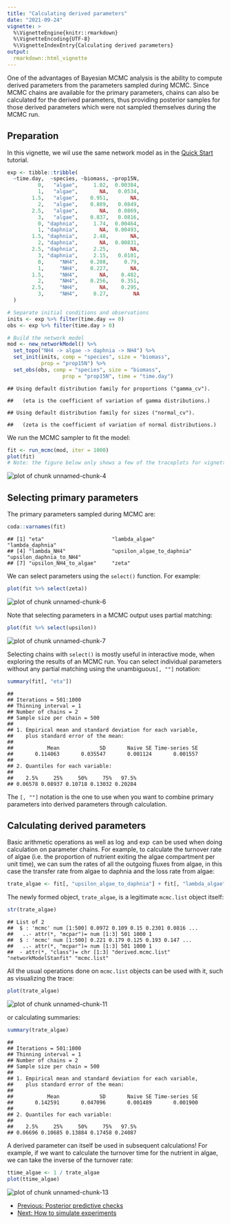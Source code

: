 ```yaml
---
title: "Calculating derived parameters"
date: "2021-09-24"
vignette: >
  %\VignetteEngine{knitr::rmarkdown}
  %\VignetteEncoding{UTF-8}
  %\VignetteIndexEntry{Calculating derived parameters}
output:
  rmarkdown::html_vignette
---
```




One of the advantages of Bayesian MCMC analysis is the ability to compute derived parameters from the parameters sampled during MCMC. Since MCMC chains are available for the primary parameters, chains can also be calculated for the derived parameters, thus providing posterior samples for those derived parameters which were not sampled themselves during the MCMC run.

## Preparation

In this vignette, we wil use the same network model as in the [Quick Start](tutorial-010-quick-start.html) tutorial.


```r
exp <- tibble::tribble(
  ~time.day,  ~species, ~biomass, ~prop15N,
          0,   "algae",     1.02,  0.00384,
          1,   "algae",       NA,   0.0534,
        1.5,   "algae",    0.951,       NA,
          2,   "algae",    0.889,   0.0849,
        2.5,   "algae",       NA,   0.0869,
          3,   "algae",    0.837,   0.0816,
          0, "daphnia",     1.74,  0.00464,
          1, "daphnia",       NA,  0.00493,
        1.5, "daphnia",     2.48,       NA,
          2, "daphnia",       NA,  0.00831,
        2.5, "daphnia",     2.25,       NA,
          3, "daphnia",     2.15,   0.0101,
          0,     "NH4",    0.208,     0.79,
          1,     "NH4",    0.227,       NA,
        1.5,     "NH4",       NA,    0.482,
          2,     "NH4",    0.256,    0.351,
        2.5,     "NH4",       NA,    0.295,
          3,     "NH4",     0.27,        NA
  )

# Separate initial conditions and observations
inits <- exp %>% filter(time.day == 0)
obs <- exp %>% filter(time.day > 0)

# Build the network model
mod <- new_networkModel() %>%
  set_topo("NH4 -> algae -> daphnia -> NH4") %>%
  set_init(inits, comp = "species", size = "biomass",
           prop = "prop15N") %>%
  set_obs(obs, comp = "species", size = "biomass",
                  prop = "prop15N", time = "time.day")
```

```
## Using default distribution family for proportions ("gamma_cv").
```

```
##   (eta is the coefficient of variation of gamma distributions.)
```

```
## Using default distribution family for sizes ("normal_cv").
```

```
##   (zeta is the coefficient of variation of normal distributions.)
```

We run the MCMC sampler to fit the model:


```r
fit <- run_mcmc(mod, iter = 1000)
plot(fit)
# Note: the figure below only shows a few of the traceplots for vignette concision
```

<img src="figures/z-fig-110-unnamed-chunk-4-1.png" title="plot of chunk unnamed-chunk-4" alt="plot of chunk unnamed-chunk-4" style="display: block; margin: auto;" />

## Selecting primary parameters

The primary parameters sampled during MCMC are:


```r
coda::varnames(fit)
```

```
## [1] "eta"                      "lambda_algae"             "lambda_daphnia"          
## [4] "lambda_NH4"               "upsilon_algae_to_daphnia" "upsilon_daphnia_to_NH4"  
## [7] "upsilon_NH4_to_algae"     "zeta"
```

We can select parameters using the `select()` function. For example:


```r
plot(fit %>% select(zeta))
```

<img src="figures/z-fig-110-unnamed-chunk-6-1.png" title="plot of chunk unnamed-chunk-6" alt="plot of chunk unnamed-chunk-6" style="display: block; margin: auto;" />

Note that selecting parameters in a MCMC output uses partial matching:


```r
plot(fit %>% select(upsilon))
```

<img src="figures/z-fig-110-unnamed-chunk-7-1.png" title="plot of chunk unnamed-chunk-7" alt="plot of chunk unnamed-chunk-7" style="display: block; margin: auto;" />

Selecting chains with `select()` is mostly useful in interactive mode, when exploring the results of an MCMC run. You can select individual parameters without any partial matching using the unambiguous`[, ""]` notation:


```r
summary(fit[, "eta"])
```

```
## 
## Iterations = 501:1000
## Thinning interval = 1 
## Number of chains = 2 
## Sample size per chain = 500 
## 
## 1. Empirical mean and standard deviation for each variable,
##    plus standard error of the mean:
## 
##           Mean             SD       Naive SE Time-series SE 
##       0.114063       0.035547       0.001124       0.001557 
## 
## 2. Quantiles for each variable:
## 
##    2.5%     25%     50%     75%   97.5% 
## 0.06578 0.08937 0.10718 0.13032 0.20284
```

The `[, ""]` notation is the one to use when you want to combine primary parameters into derived parameters through calculation.

## Calculating derived parameters

Basic arithmetic operations as well as $\log$ and $\exp$ can be used when doing calculation on parameter chains. For example, to calculate the turnover rate of algae (i.e. the proportion of nutrient exiting the algae compartment per unit time), we can sum the rates of all the outgoing fluxes from algae, in this case the transfer rate from algae to daphnia and the loss rate from algae:


```r
trate_algae <- fit[, "upsilon_algae_to_daphnia"] + fit[, "lambda_algae"]
```

The newly formed object, `trate_algae`, is a legitimate `mcmc.list` object itself:


```r
str(trate_algae)
```

```
## List of 2
##  $ : 'mcmc' num [1:500] 0.0972 0.109 0.15 0.2301 0.0816 ...
##   ..- attr(*, "mcpar")= num [1:3] 501 1000 1
##  $ : 'mcmc' num [1:500] 0.221 0.179 0.125 0.193 0.147 ...
##   ..- attr(*, "mcpar")= num [1:3] 501 1000 1
##  - attr(*, "class")= chr [1:3] "derived.mcmc.list" "networkModelStanfit" "mcmc.list"
```

All the usual operations done on `mcmc.list` objects can be used with it, such as visualizing the trace:


```r
plot(trate_algae)
```

<img src="figures/z-fig-110-unnamed-chunk-11-1.png" title="plot of chunk unnamed-chunk-11" alt="plot of chunk unnamed-chunk-11" style="display: block; margin: auto;" />

or calculating summaries:


```r
summary(trate_algae)
```

```
## 
## Iterations = 501:1000
## Thinning interval = 1 
## Number of chains = 2 
## Sample size per chain = 500 
## 
## 1. Empirical mean and standard deviation for each variable,
##    plus standard error of the mean:
## 
##           Mean             SD       Naive SE Time-series SE 
##       0.142591       0.047096       0.001489       0.001900 
## 
## 2. Quantiles for each variable:
## 
##    2.5%     25%     50%     75%   97.5% 
## 0.06696 0.10685 0.13884 0.17458 0.24087
```

A derived parameter can itself be used in subsequent calculations! For example, if we want to calculate the turnover time for the nutrient in algae, we can take the inverse of the turnover rate:


```r
ttime_algae <- 1 / trate_algae
plot(ttime_algae)
```

<img src="figures/z-fig-110-unnamed-chunk-13-1.png" title="plot of chunk unnamed-chunk-13" alt="plot of chunk unnamed-chunk-13" style="display: block; margin: auto;" />

<nav aria-label="Page navigation">
 <ul class="pagination justify-content-end">
  <li class="page-item"><a class="page-link" href="tutorial-100-posterior-predictive-checks.html">Previous: Posterior predictive checks</a></li>
  <li class="page-item"><a class="page-link" href="tutorial-120-howto-simulations.html">Next: How to simulate experiments</a></li>
 </ul>
</nav>
